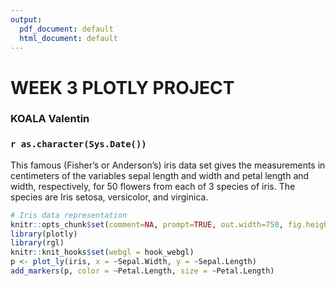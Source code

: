 ---
output:
  pdf_document: default
  html_document: default
---
<!-- R Commander Markdown Template -->

WEEK 3 PLOTLY PROJECT
=======================

### KOALA Valentin

### `r as.character(Sys.Date())`


This famous (Fisher's or Anderson's) iris data set gives the measurements in centimeters of the variables sepal length and width and petal length and width, respectively, for 50 flowers from each of 3 species of iris. The species are Iris setosa, versicolor, and virginica.

```{r echo=TRUE}
# Iris data representation
knitr::opts_chunk$set(comment=NA, prompt=TRUE, out.width=750, fig.height=8, fig.width=8)
library(plotly)
library(rgl)
knitr::knit_hooks$set(webgl = hook_webgl)
p <- plot_ly(iris, x = ~Sepal.Width, y = ~Sepal.Length) 
add_markers(p, color = ~Petal.Length, size = ~Petal.Length)
```

